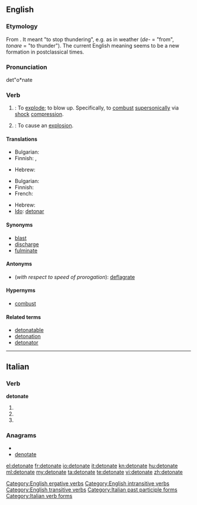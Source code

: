 ==English==
===Etymology===
From {{etyl|la}} {{term|detonare|detonāre|lang=la}}. It meant "to stop thundering", e.g. as in weather (''de-'' = "from", ''tonare'' = "to thunder"). The current English meaning seems to be a new formation in postclassical times.

===Pronunciation===
det"o*nate

===Verb===
{{en-verb|detonat|ing}}

# {{intransitive}}: To [[explode]]; to blow up. Specifically, to [[combust]] [[supersonic]]ally via [[shock]] [[compression]].
# {{transitive}}: To cause an [[explosion]].

====Translations====
{{trans-top|''intransitive'' - to blow up}}
* Bulgarian: {{t|bg|избухвам}}
* Finnish: {{t-|fi|räjähtää}}, {{t+|fi|pamahtaa}}
{{trans-mid}}
* Hebrew: {{t-|he|התפוצץ|tr=hitpotséts}}
{{trans-bottom}}

{{trans-top|''transitive'' -  to cause an explosion}}
* Bulgarian: {{t|bg|възпламенявам}}
* Finnish: {{t-|fi|räjäyttää}}
* French: {{t+|fr|détoner}}
{{trans-mid}}
* Hebrew: {{t|he|פוצץ|tr=potséts}}
* [[Ido]]: [[detonar]]
{{trans-bottom}}

====Synonyms====
* [[blast]]
* [[discharge]]
* [[fulminate]]

====Antonyms====
* (''with respect to speed of prorogation''): [[deflagrate]]

====Hypernyms====
* [[combust]]

====Related terms====
* [[detonatable]]
* [[detonation]]
* [[detonator]]

[[Category:English ergative verbs]]
[[Category:English intransitive verbs]]
[[Category:English transitive verbs]]

----

==Italian==

===Verb===
'''detonate'''

# {{form of|[[second-person|Second-person]] [[plural]] [[present tense]]|detonare|lang=Italian}}
# {{form of|Second-person plural [[imperative]]|detonare|lang=Italian}}
# {{form of|[[feminine|Feminine]] plural|detonato}}

===Anagrams===
* {{alphagram|adeenott}}
* [[denotate#Italian|denotate]]

[[Category:Italian past participle forms]]
[[Category:Italian verb forms]]

[[el:detonate]]
[[fr:detonate]]
[[io:detonate]]
[[it:detonate]]
[[kn:detonate]]
[[hu:detonate]]
[[ml:detonate]]
[[my:detonate]]
[[ta:detonate]]
[[te:detonate]]
[[vi:detonate]]
[[zh:detonate]]
